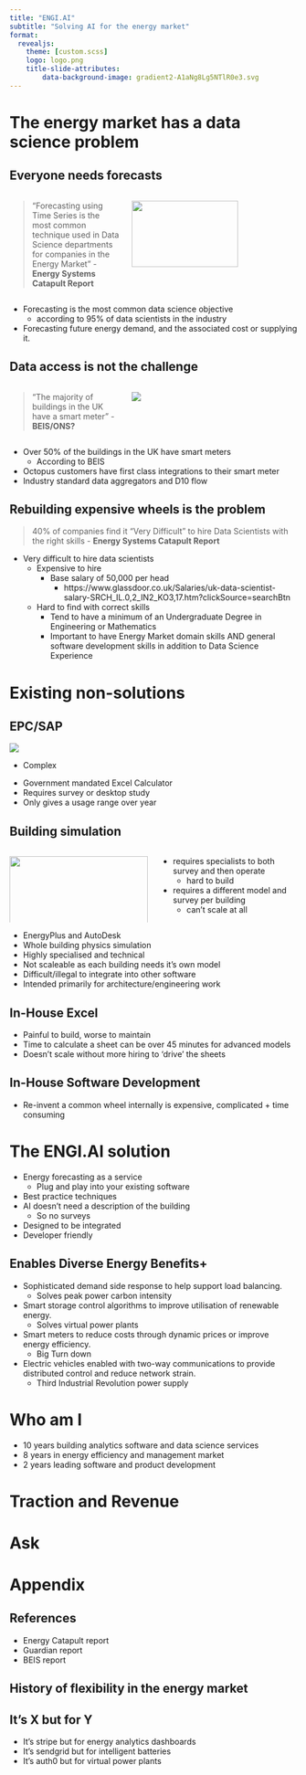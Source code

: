 ```yaml
---
title: "ENGI.AI"
subtitle: "Solving AI for the energy market"
format:
  revealjs: 
    theme: [custom.scss]
    logo: logo.png
    title-slide-attributes:
        data-background-image: gradient2-A1aNg8Lg5NTlR0e3.svg
---
```


# The energy market has a data science problem


## Everyone needs forecasts

::: columns
::: {.column width="40%"}
::: {.r-fit-text}
> "Forecasting using Time Series is the most common technique used in Data Science departments for companies in the Energy Market" - **Energy Systems Catapult Report**
:::
:::

::: {.column width="60%"}
![](3308891-200.png){fig-align="center" width="80%"}
:::
:::

::: notes
-   Forecasting is the most common data science objective
    -   according to 95% of data scientists in the industry
-   Forecasting future energy demand, and the associated cost or supplying it.
:::

## Data access is not the challenge

::: columns
::: {.column width="40%"}
> "The majority of buildings in the UK have a smart meter" - **BEIS/ONS?**
:::

::: {.column width="60%"}
![](3308891-200.png){.r-stretch}
:::
:::

::: notes
-   Over 50% of the buildings in the UK have smart meters
    -   According to BEIS
-   Octopus customers have first class integrations to their smart meter
-   Industry standard data aggregators and D10 flow
:::

## Rebuilding expensive wheels is the problem

> 40% of companies find it "Very Difficult" to hire Data Scientists with the right skills - **Energy Systems Catapult Report**

\begin{gather*}
cost = (salary * members) + compute + dev time\\
cost = (50000 * [5-9]) + ? + ?
\end{gather*}

::: notes
-   Very difficult to hire data scientists
    -   Expensive to hire
        -   Base salary of 50,000 per head
            -   https://www.glassdoor.co.uk/Salaries/uk-data-scientist-salary-SRCH_IL.0,2_IN2_KO3,17.htm?clickSource=searchBtn
    -   Hard to find with correct skills
        -   Tend to have a minimum of an Undergraduate Degree in Engineering or Mathematics
        -   Important to have Energy Market domain skills AND general software development skills in addition to Data Science Experience
:::


# Existing non-solutions

## EPC/SAP

![](/example-epc.png)

-   Complex 

::: notes
-   Government mandated Excel Calculator
-   Requires survey or desktop study
-   Only gives a usage range over year
:::


## Building simulation

::: columns
::: {.column width="50%"}
![](/autodesk.svg){width="100%"}
![](/Energyplus.gif){width="70%"}
:::
::: {.column width="50%"}
-  requires specialists to both survey and then operate
   -  hard to build
-  requires a different model and survey per building
   -  can't scale at all
:::
:::

::: notes
-   EnergyPlus and AutoDesk
-   Whole building physics simulation
-   Highly specialised and technical
-   Not scaleable as each building needs it's own model
-   Difficult/illegal to integrate into other software
-   Intended primarily for architecture/engineering work
:::

## In-House Excel

::: notes
-   Painful to build, worse to maintain
-   Time to calculate a sheet can be over 45 minutes for advanced models
-   Doesn't scale without more hiring to 'drive' the sheets
:::

## In-House Software Development

::: notes
-   Re-invent a common wheel internally is expensive, complicated + time consuming
:::

# The ENGI.AI solution

::: notes
-   Energy forecasting as a service
    -   Plug and play into your existing software
-   Best practice techniques
-   AI doesn't need a description of the building
    -   So no surveys
-   Designed to be integrated
-   Developer friendly
:::

## Enables Diverse Energy Benefits+

::: notes
-   Sophisticated demand side response to help support load balancing.
    -   Solves peak power carbon intensity
-   Smart storage control algorithms to improve utilisation of renewable energy.
    -   Solves virtual power plants
-   Smart meters to reduce costs through dynamic prices or improve energy efficiency.
    -   Big Turn down
-   Electric vehicles enabled with two-way communications to provide distributed control and reduce network strain.
    -   Third Industrial Revolution power supply
:::

# Who am I

::: notes
-   10 years building analytics software and data science services
-   8 years in energy efficiency and management market
-   2 years leading software and product development
:::


# Traction and Revenue

# Ask

# Appendix

## References

-   Energy Catapult report
-   Guardian report
-   BEIS report

## History of flexibility in the energy market

## It's X but for Y

-   It's stripe but for energy analytics dashboards
-   It's sendgrid but for intelligent batteries
-   It's auth0 but for virtual power plants